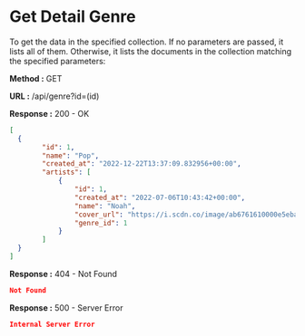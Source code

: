 
# Get Detail Genre

To get the data in the specified collection. If no parameters are passed, it lists all of them.
Otherwise, it lists the documents in the collection matching the specified parameters:

**Method :** <Badge variant="success">GET</Badge>

**URL :** <Badge variant="dark">/api/genre?id=(id)</Badge>

**Response :** <BadgeOutline variant="success">200 - OK</BadgeOutline>

```json
[
  {
		"id": 1,
		"name": "Pop",
		"created_at": "2022-12-22T13:37:09.832956+00:00",
		"artists": [
			{
				"id": 1,
				"created_at": "2022-07-06T10:43:42+00:00",
				"name": "Noah",
				"cover_url": "https://i.scdn.co/image/ab6761610000e5eba8fe25ec607f3cca02f5db6c",
				"genre_id": 1
			}
		]
  }
]
```

**Response :** <BadgeOutline variant="warning">404 - Not Found</BadgeOutline>

```json
Not Found
```

**Response :** <BadgeOutline variant="danger">500 - Server Error</BadgeOutline>

```json
Internal Server Error
```
